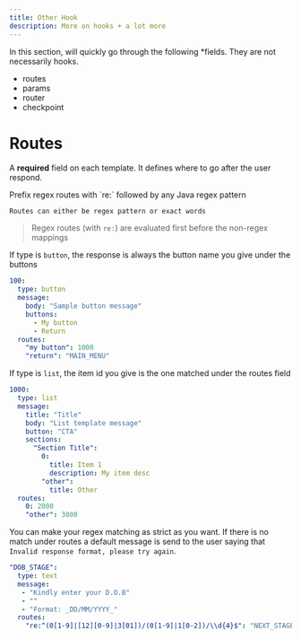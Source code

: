 ```yaml
---
title: Other Hook
description: More on hooks + a lot more
---
```

In this section, will quickly go through the following *fields. They are not necessarily hooks.
- routes
- params
- router
- checkpoint

# Routes
A **required** field on each template. It defines where to go after the user respond.

<Info>
    Prefix regex routes with `re:` followed by any Java regex pattern

    Routes can either be regex pattern or exact words
</Info>

> Regex routes (with `re:`) are evaluated first before the non-regex mappings

If type is `button`, the response is always the button name you give under the buttons

```yaml
100:
  type: button
  message:
    body: "Sample button message"
    buttons:
      - My button
      - Return
  routes:
    "my button": 1000
    "return": "MAIN_MENU"
```

If type is `list`, the item id you give is the one matched under the routes field

```yaml
1000:
  type: list
  message:
    title: "Title"
    body: "List template message"
    button: "CTA"
    sections:
      "Section Title":
        0:
          title: Item 1
          description: My item desc
        "other":
          title: Other
  routes:
    0: 2000
    "other": 3000
```

You can make your regex matching as strict as you want. If there is no match under routes a default message is send to the user
saying that `Invalid response format, please try again`.

```yaml
"DOB_STAGE":
  type: text
  message:
   - "Kindly enter your D.O.B"
   - ""
   - "Format: _DD/MM/YYYY_"
  routes:
    "re:^(0[1-9]|[12][0-9]|3[01])/(0[1-9]|1[0-2])/\\d{4}$": "NEXT_STAGE"
```
